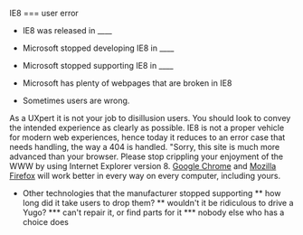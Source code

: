 IE8 === user error

* IE8 was released in ____
* Microsoft stopped developing IE8 in ____
* Microsoft stopped supporting IE8 in ____
* Microsoft has plenty of webpages that are broken in IE8

* Sometimes users are wrong.

As a UXpert it is not your job to disillusion users.  You should look to convey the intended experience as clearly as possible.  IE8 is not a proper vehicle for modern web experiences, hence today it reduces to an error case that needs handling, the way a 404 is handled.  "Sorry, this site is much more advanced than your browser. Please stop crippling your enjoyment of the WWW by using Internet Explorer version 8.  [Google Chrome](https://www.google.com/intl/en/chrome/browser/) and [Mozilla Firefox](https://www.google.com/intl/en/chrome/browser/) will work better in every way on every computer, including yours.

* Other technologies that the manufacturer stopped supporting
** how long did it take users to drop them?
** wouldn't it be ridiculous to drive a Yugo?
*** can't repair it, or find parts for it
*** nobody else who has a choice does
